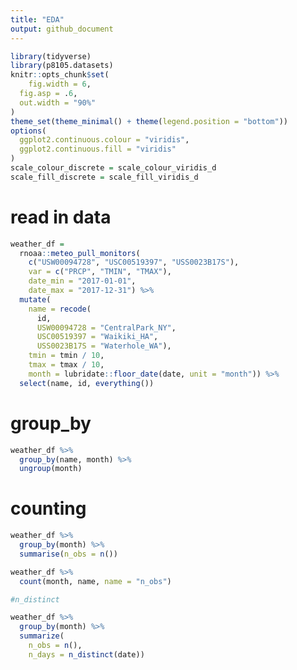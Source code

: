 ```yaml
---
title: "EDA"
output: github_document
---
```

```r
library(tidyverse)
library(p8105.datasets)
knitr::opts_chunk$set(
	fig.width = 6, 
  fig.asp = .6,
  out.width = "90%"
)
theme_set(theme_minimal() + theme(legend.position = "bottom"))
options(
  ggplot2.continuous.colour = "viridis",
  ggplot2.continuous.fill = "viridis"
)
scale_colour_discrete = scale_colour_viridis_d
scale_fill_discrete = scale_fill_viridis_d
```

# read in data
```r
weather_df =  
  rnoaa::meteo_pull_monitors(
    c("USW00094728", "USC00519397", "USS0023B17S"),
    var = c("PRCP", "TMIN", "TMAX"), 
    date_min = "2017-01-01",
    date_max = "2017-12-31") %>%
  mutate(
    name = recode(
      id, 
      USW00094728 = "CentralPark_NY", 
      USC00519397 = "Waikiki_HA",
      USS0023B17S = "Waterhole_WA"),
    tmin = tmin / 10,
    tmax = tmax / 10,
    month = lubridate::floor_date(date, unit = "month")) %>%
  select(name, id, everything())
```
# group_by
```r
weather_df %>% 
  group_by(name, month) %>% 
  ungroup(month)
```

# counting
```r
weather_df %>% 
  group_by(month) %>% 
  summarise(n_obs = n())
```
```r
weather_df %>%
  count(month, name, name = "n_obs")
```
```r
#n_distinct

weather_df %>%
  group_by(month) %>%
  summarize(
    n_obs = n(),
    n_days = n_distinct(date))
```

